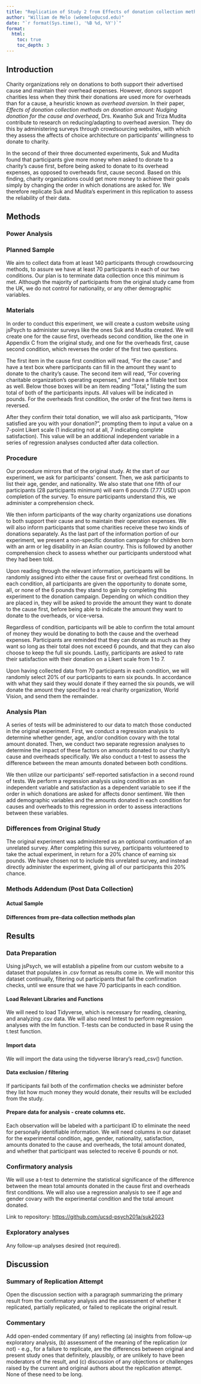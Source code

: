 ```yaml
---
title: "Replication of Study 2 from Effects of donation collection methods on donation amount: Nudging donation for the cause and overhead by Suk & Mudita (2022, Psychology & Marketing)"
author: "William de Melo (wdemelo@ucsd.edu)"
date: "`r format(Sys.time(), '%B %d, %Y')`"
format:
  html:
    toc: true
    toc_depth: 3
---
```


## Introduction

Charity organizations rely on donations to both support their advertised cause and maintain their overhead expenses. However, donors support charities less when they think their donations are used more for overheads than for a cause, a heuristic known as *overhead aversion.* In their paper, *Effects of donation collection methods on donation amount: Nudging donation for the cause and overhead*, Drs. Kwanho Suk and Triza Mudita contribute to research on reducing/adapting to overhead aversion. They do this by administering surveys through crowdsourcing websites, with which they assess the affects of choice architecture on participants' willingness to donate to charity.

In the second of their three documented experiments, Suk and Mudita found that participants give more money when asked to donate to a charity's cause first, before being asked to donate to its overhead expenses, as opposed to overheads first, cause second. Based on this finding, charity organizations could get more money to achieve their goals simply by changing the order in which donations are asked for. We therefore replicate Suk and Mudita's experiment in this replication to assess the reliability of their data.

## Methods

### Power Analysis

### Planned Sample

We aim to collect data from at least 140 participants through crowdsourcing methods, to assure we have at least 70 participants in each of our two conditions. Our plan is to terminate data collection once this minimum is met. Although the majority of participants from the original study came from the UK, we do not control for nationality, or any other demographic variables.

### Materials

In order to conduct this experiment, we will create a custom website using jsPsych to administer surveys like the ones Suk and Mudita created. We will create one for the cause first, overheads second condition, like the one in Appendix C from the original study, and one for the overheads first, cause second condition, which reverses the order of the first two questions.

The first item in the cause first condition will read, "For the cause:" and have a text box where participants can fill in the amount they want to donate to the charity's cause. The second item will read, "For covering charitable organization's operating expenses," and have a fillable text box as well. Below those boxes will be an item reading "Total," listing the sum total of both of the participants inputs. All values will be indicated in pounds. For the overheads first condition, the order of the first two items is reversed.

After they confirm their total donation, we will also ask participants, "How satisfied are you with your donation?", prompting them to input a value on a 7-point Likert scale (1 indicating not at all, 7 indicating complete satisfaction). This value will be an additional independent variable in a series of regression analyses conducted after data collection.

### Procedure

Our procedure mirrors that of the original study. At the start of our experiment, we ask for participants' consent. Then, we ask participants to list their age, gender, and nationality. We also state that one fifth of our participants (28 participants minimum) will earn 6 pounds (7.77 USD) upon completion of the survey. To ensure participants understand this, we administer a comprehension check.

We then inform participants of the way charity organizations use donations to both support their cause and to maintain their operation expenses. We will also inform participants that some charities receive these two kinds of donations separately. As the last part of the information portion of our experiment, we present a non-specific donation campaign for children born with an arm or leg disability in an Asian country. This is followed by another comprehension check to assess whether our participants understood what they had been told.

Upon reading through the relevant information, participants will be randomly assigned into either the cause first or overhead first conditions. In each condition, all participants are given the opportunity to donate some, all, or none of the 6 pounds they stand to gain by completing this experiment to the donation campaign. Depending on which condition they are placed in, they will be asked to provide the amount they want to donate to the cause first, before being able to indicate the amount they want to donate to the overheads, or vice-versa.

Regardless of condition, participants will be able to confirm the total amount of money they would be donating to both the cause and the overhead expenses. Participants are reminded that they can donate as much as they want so long as their total does not exceed 6 pounds, and that they can also choose to keep the full six pounds. Lastly, participants are asked to rate their satisfaction with their donation on a Likert scale from 1 to 7.

Upon having collected data from 70 participants in each condition, we will randomly select 20% of our participants to earn six pounds. In accordance with what they said they would donate if they earned the six pounds, we will donate the amount they specified to a real charity organization, World Vision, and send them the remainder.

### Analysis Plan

A series of tests will be administered to our data to match those conducted in the original experiment. First, we conduct a regression analysis to determine whether gender, age, and/or condition covary with the total amount donated. Then, we conduct two separate regression analyses to determine the impact of these factors on amounts donated to our charity's cause and overheads specifically. We also conduct a t-test to assess the difference between the mean amounts donated between both conditions.

We then utilize our participants' self-reported satisfaction in a second round of tests. We perform a regression analysis using condition as an independent variable and satisfaction as a dependent variable to see if the order in which donations are asked for affects donor sentiment. We then add demographic variables and the amounts donated in each condition for causes and overheads to this regression in order to assess interactions between these variables.

### Differences from Original Study

The original experiment was administered as an optional continuation of an unrelated survey. After completing this survey, participants volunteered to take the actual experiment, in return for a 20% chance of earning six pounds. We have chosen not to include this unrelated survey, and instead directly administer the experiment, giving all of our participants this 20% chance.

### Methods Addendum (Post Data Collection)

#### Actual Sample

#### Differences from pre-data collection methods plan

## Results

### Data Preparation

Using jsPsych, we will establish a pipeline from our custom website to a dataset that populates in .csv format as results come in. We will monitor this dataset continually, filtering out participants that fail the confirmation checks, until we ensure that we have 70 participants in each condition.

#### Load Relevant Libraries and Functions

We will need to load Tidyverse, which is necessary for reading, cleaning, and analyzing .csv data. We will also need lmtest to perform regression analyses with the lm function. T-tests can be conducted in base R using the t.test function.

#### Import data

We will import the data using the tidyverse library's read_csv() function.

#### Data exclusion / filtering

If participants fail both of the confirmation checks we administer before they list how much money they would donate, their results will be excluded from the study.

#### Prepare data for analysis - create columns etc.

Each observation will be labeled with a participant ID to eliminate the need for personally identifiable information. We will need columns in our dataset for the experimental condition, age, gender, nationality, satisfaction, amounts donated to the cause and overheads, the total amount donated, and whether that participant was selected to receive 6 pounds or not.

### Confirmatory analysis

We will use a t-test to determine the statistical significance of the difference between the mean total amounts donated in the cause first and overheads first conditions. We will also use a regression analysis to see if age and gender covary with the experimental condition and the total amount donated.

Link to repository: <https://github.com/ucsd-psych201a/suk2023>

### Exploratory analyses

Any follow-up analyses desired (not required).

## Discussion

### Summary of Replication Attempt

Open the discussion section with a paragraph summarizing the primary result from the confirmatory analysis and the assessment of whether it replicated, partially replicated, or failed to replicate the original result.

### Commentary

Add open-ended commentary (if any) reflecting (a) insights from follow-up exploratory analysis, (b) assessment of the meaning of the replication (or not) - e.g., for a failure to replicate, are the differences between original and present study ones that definitely, plausibly, or are unlikely to have been moderators of the result, and (c) discussion of any objections or challenges raised by the current and original authors about the replication attempt. None of these need to be long.
